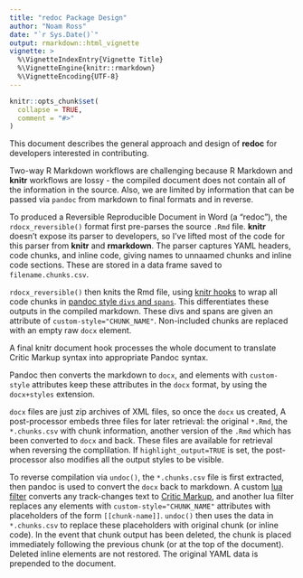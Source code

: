 ```yaml
---
title: "redoc Package Design"
author: "Noam Ross"
date: "`r Sys.Date()`"
output: rmarkdown::html_vignette
vignette: >
  %\VignetteIndexEntry{Vignette Title}
  %\VignetteEngine{knitr::rmarkdown}
  %\VignetteEncoding{UTF-8}
---
```


```r
knitr::opts_chunk$set(
  collapse = TRUE,
  comment = "#>"
)
```

This document describes the general approach and design of **redoc** for
developers interested in contributing.

Two-way R Markdown workflows are challenging because R Markdown and **knitr**
workflows are lossy - the compiled document does not contain all of the information
in the source.  Also, we are limited by information that can be passed via
`pandoc` from markdown to final formats and in reverse. 

To produced a Reversible Reproducible Document in Word (a "redoc"), the
`rdocx_reversible()` format first pre-parses the source `.Rmd` file.  **knitr**
doesn't expose its parser to developers, so I've lifted most of the code for
this parser from **knitr** and **rmarkdown**. The parser captures YAML headers,
code chunks, and inline code, giving names to unnaamed chunks and inline code 
sections.  These are stored in a data frame saved to `filename.chunks.csv`.

`rdocx_reversible()` then knits the Rmd file, using
[knitr hooks](https://yihui.name/knitr/hooks/) to wrap all code chunks in
[pandoc style `divs` and `spans`](http://pandoc.org/MANUAL.html#divs-and-spans).
This differentiates these outputs in the compiled markdown.  These divs and spans
are given an attribute of `custom-style="CHUNK_NAME"`. Non-included chunks are
replaced with an empty raw `docx` element.

A final knitr document hook processes the whole document to translate Critic
Markup syntax into appropriate Pandoc syntax.

Pandoc then converts the markdown to `docx`, and elements with `custom-style` attributes
keep these attributes in the `docx` format, by using the `docx+styles` extension.

`docx` files are just zip archives of XML files, so once the `docx` us created,
A post-processor embeds three files for later retrieval: the original
`*.Rmd`, the `*.chunks.csv` with chunk information, another version of the `.Rmd`
which has been converted to `docx` and back.  These files are available for
retrieval when reversing the complilation. If `highlight_output=TRUE` is set,
the post-processor also modifies all the output styles to be visible.

To reverse compilation via `undoc()`, the `*.chunks.csv` file is first extracted,
then pandoc is used to convert the `docx` back to markdown.  A custom [lua filter](https://pandoc.org/lua-filters.html) converts any track-changes text
to [Critic Markup](http://criticmarkup.com/spec.php), and another lua filter
replaces any elements with `custom-style="CHUNK_NAME"` attributes with placeholders
of the form `[[chunk-name]]`.  `undoc()` then uses the data in `*.chunks.csv` to
replace these placeholders with original chunk (or inline code).  In the event
that chunk output has been deleted, the chunk is placed immediately following
the previous chunk (or at the top of the document).  Deleted inline elements
are not restored. The original YAML data is prepended to the document.

